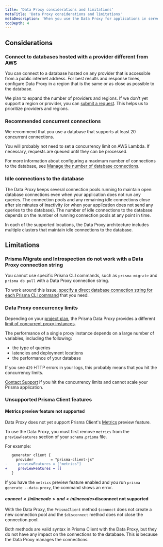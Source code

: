 ```yaml
---
title: 'Data Proxy considerations and limitations'
metaTitle: 'Data Proxy considerations and limitations'
metaDescription: 'When you use the Data Proxy for applications in serverless and edge runtimes, bear in mind a few considerations and learn about the current limitations.'
tocDepth: 4
---
```


## Considerations

### Connect to databases hosted with a provider different from AWS

You can connect to a database hosted on any provider that is accessible from a public internet address. For best results and response times, configure Data Proxy in a region that is the same or as close as possible to the database.

We plan to expand the number of providers and regions. If we don't yet support a region or provider, you can [submit a request](https://pris.ly/proxy-new-region). This helps us to prioritize providers and regions.

### Recommended concurrent connections

We recommend that you use a database that supports at least 20 concurrent connections.

You will probably not need to set a concurrency limit on AWS Lambda. If necessary, requests are queued until they can be processed.

For more information about configuring a maximum number of connections to the database, see [Manage the number of database connections](/data-platform/classic-projects/data-proxy/use-data-proxy#manage-the-number-of-database-connections).

### Idle connections to the database

The Data Proxy keeps several connection pools running to maintain open database connections even when your application does not run any queries. The connection pools and any remaining idle connections close after six minutes of inactivity (or when your application does not send any queries to the database). The number of idle connections to the database depends on the number of running connection pools at any point in time.

In each of the supported locations, the Data Proxy architecture includes multiple clusters that maintain idle connections to the database.

## Limitations

### Prisma Migrate and Introspection do not work with a Data Proxy connection string

You cannot use specific Prisma CLI commands, such as `prisma migrate` and `prisma db pull` with a Data Proxy connection string.

To work around this issue, [specify a direct database connection string for each Prisma CLI command](/platform/classic-projects/data-proxy/prisma-cli-with-data-proxy) that you need.

### Data Proxy concurrency limits

Depending on your [project plan](/data-platform/classic-projects/platform/billing/plans-and-quotas), the Prisma Data Proxy provides a different [limit of concurrent proxy instances](/data-platform/classic-projects/about/limits-and-status#concurrency-limits-of-the-data-proxy).

The performance of a single proxy instance depends on a large number of variables, including the following:

- the type of queries
- latencies and deployment locations
- the performance of your database

If you see `429` HTTP errors in your logs, this probably means that you hit the concurrency limits.

[Contact Support](/data-platform/classic-projects/contact-support) if you hit the concurrency limits and cannot scale your Prisma application.

### Unsupported Prisma Client features

#### Metrics preview feature not supported

Data Proxy does not yet support Prisma Client's [Metrics](/orm/prisma-client/observability-and-logging/metrics) preview feature.

To use the Data Proxy, you must first remove `metrics` from the `previewFeatures` section of your `schema.prisma` file.

For example:

```diff
   generator client {
     provider        = "prisma-client-js"
-     previewFeatures = ["metrics"]
+     previewFeatures = []
   }
```

If you have the `metrics` preview feature enabled and you run `prisma generate --data-proxy`, the command shows an error.

#### <inlinecode>$connect</inlinecode> and <inlinecode>$disconnect</inlinecode> not supported

With the Data Proxy, the `PrismaClient` method `$connect` does not create a new connection pool and the `$disconnect` method does not close the connection pool.

Both methods are valid syntax in Prisma Client with the Data Proxy, but they do not have any impact on the connections to the database. This is because the Data Proxy manages the connections.
